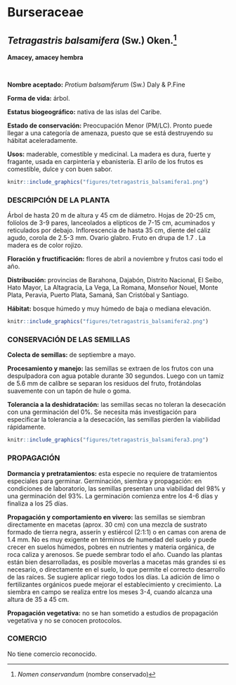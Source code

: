 # Burseraceae {.unnumbered}

## *Tetragastris balsamifera* (Sw.) Oken.^[*Nomen conservandum* (nombre conservado)]  {#tetragastris .unnumbered}

::: {.blackbox data-latex=""}
**Amacey, amacey hembra**
:::

<br>

**Nombre aceptado:** *Protium balsamiferum* (Sw.) Daly & P.Fine

**Forma de vida:** árbol.

**Estatus biogeográfico:** nativa de las islas del Caribe.

**Estado de conservación:** Preocupación Menor (PM/LC). 
Pronto puede llegar a una categoría de amenaza, puesto que se está destruyendo su hábitat aceleradamente.

**Usos:** maderable, comestible y medicinal. La madera es dura, fuerte y fragante, usada en carpintería y ebanistería. El arilo de los frutos es comestible, dulce y con buen sabor.

```r
knitr::include_graphics("figures/tetragastris_balsamifera1.png")
```

### DESCRIPCIÓN DE LA PLANTA {.unlisted -}

Árbol de hasta 20 m de altura y 45 cm de diámetro. Hojas de 20-25 cm, folíolos de 3-9 pares, lanceolados a elípticos de 7-15 cm, acuminados y reticulados por debajo. Inflorescencia de hasta 35 cm, diente del cáliz agudo, corola de 2.5-3 mm. Ovario glabro. Fruto en drupa de 1.7 . La madera es de color rojizo.

**Floración y fructificación:** flores de abril a noviembre y frutos casi todo el año.

**Distribución:** provincias de Barahona, Dajabón, Distrito Nacional, El Seibo, Hato Mayor, La Altagracia, La Vega, La Romana, Monseñor Nouel, Monte Plata, Peravia, Puerto Plata, Samaná, San Cristóbal y Santiago.

**Hábitat:** bosque húmedo y muy húmedo de baja o mediana elevación.

```r
knitr::include_graphics("figures/tetragastris_balsamifera2.png")
```

### CONSERVACIÓN DE LAS SEMILLAS {.unlisted -}

**Colecta de semillas:** de septiembre a mayo.

**Procesamiento y manejo:** las semillas se extraen de los frutos con una despulpadora con agua potable durante 30 segundos. Luego con un tamiz de 5.6 mm de calíbre se separan los residuos del fruto, frotándolas suavemente con un tapón de hule o goma.

**Tolerancia a la deshidratación:** las semillas secas no toleran la desecación con una germinación del 0%. Se necesita más investigación para especificar la tolerancia a la desecación, las semillas pierden la viabilidad rápidamente.


```r
knitr::include_graphics("figures/tetragastris_balsamifera3.png")
```

### PROPAGACIÓN {.unlisted -}

**Dormancia y pretratamientos:** esta especie no requiere de tratamientos especiales para germinar.
Germinación, siembra y propagación: en condiciones de laboratorio, las semillas presentan una viabilidad del 98% y una germinación del 93%. La germinación comienza entre los 4-6 días y finaliza a los 25 días.

**Propagación y comportamiento en vivero:** las semillas se siembran directamente en macetas (aprox. 30 cm) con una mezcla de sustrato formado de tierra negra, asserín y estiércol (2:1:1) o en camas con arena de 1.4 mm. No es muy exigente en términos de humedad del suelo y puede crecer en suelos húmedos, pobres en nutrientes y materia orgánica, de roca caliza y arenosos. Se puede sembrar todo el año. Cuando las plantas están bien desarrolladas, es posible moverlas a macetas más grandes si es necesario, o directamente en el suelo, lo que permite el correcto desarrollo de las raíces. Se sugiere aplicar riego todos los días. La adición de limo o fertilizantes orgánicos puede mejorar el establecimiento y crecimiento. La siembra en campo se realiza entre los meses 3-4, cuando alcanza una altura de 35 a 45 cm.

**Propagación vegetativa:** no se han sometido a estudios de propagación vegetativa y no se conocen protocolos.

### COMERCIO {.unlisted -}
No tiene comercio reconocido.
